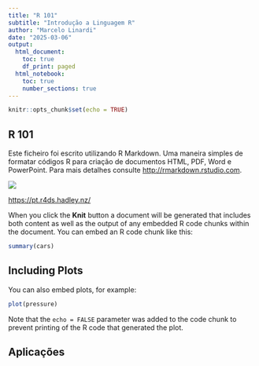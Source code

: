 ```yaml
---
title: "R 101"
subtitle: "Introdução a Linguagem R"
author: "Marcelo Linardi"
date: "2025-03-06"
output:
  html_document:
    toc: true
    df_print: paged
  html_notebook: 
    toc: true
    number_sections: true
---
```


```r
knitr::opts_chunk$set(echo = TRUE)
```

## R 101

Este ficheiro foi escrito utilizando R Markdown. Uma maneira simples de formatar códigos R para criação de documentos HTML, PDF, Word e PowerPoint. Para mais detalhes consulte <http://rmarkdown.rstudio.com>.

![](images/clipboard-2497243927.png)

<https://pt.r4ds.hadley.nz/>

When you click the **Knit** button a document will be generated that includes both content as well as the output of any embedded R code chunks within the document. You can embed an R code chunk like this:

```r
summary(cars)
```

## Including Plots

You can also embed plots, for example:

```r
plot(pressure)
```

Note that the `echo = FALSE` parameter was added to the code chunk to prevent printing of the R code that generated the plot.

## Aplicações
